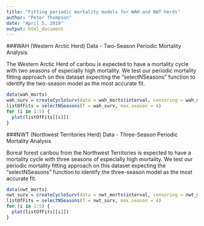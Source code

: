 ```yaml
---
title: "Fitting periodic mortality models for WAH and NWT herds"
author: "Peter Thompson"
date: "April 5, 2019"
output: html_document
---
```


###WAH (Western Arctic Herd) Data - Two-Season Periodic Mortality Analysis

The Western Arctic Herd of caribou is expected to have a mortality cycle with two seasons of especially high mortality. We test our periodic mortality fitting approach on this dataset expecting the "selectNSeasons" function to identify the two-season model as the most accurate fit.

```r
data(wah_morts)
wah_surv = createCycloSurv(data = wah_morts$interval, censoring = wah_morts$Fate == "DEAD", period = 365)
listOfFits = selectNSeasons(T = wah_surv, max.season = 4)
for (i in 1:5) {
  plot(listOfFits[[i]])
}
```

###NWT (Northwest Territories Herd) Data - Three-Season Periodic Mortality Analysis

Boreal forest caribou from the Northwest Territories is expected to have a mortality cycle with three seasons of especially high mortality. We test our periodic mortality fitting approach on this dataset expecting the "selectNSeasons" function to identify the three-season model as the most accurate fit.

```r
data(nwt_morts)
nwt_surv = createCycloSurv(data = nwt_morts$interval, censoring = nwt_morts$Fate == "DEAD", period = 365)
listOfFits = selectNSeasons(T = nwt_surv, max.season = 4)
for (i in 1:5) {
  plot(listOfFits[[i]])
}
```